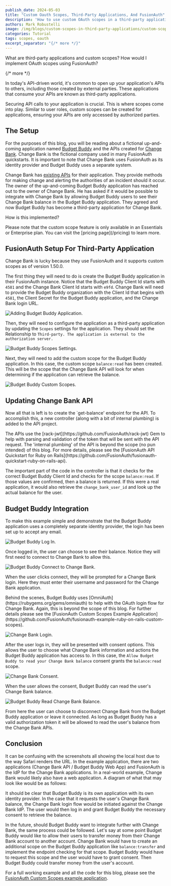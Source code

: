 ```yaml
---
publish_date: 2024-05-03
title: "Custom Oauth Scopes, Third-Party Applications, And FusionAuth"
description: 'How to use custom OAuth scopes in a third-party application with FusionAuth.'
authors: Mark Robustelli
image: /img/blogs/custom-scopes-in-third-party-applications/custom-scopes-blog-header.png
categories: Tutorial
tags: scopes, oauth
excerpt_separator: "{/* more */}"
---
```



What are third-party applications and custom scopes? How would I implement OAuth scopes using FusionAuth?

{/* more */}

In today's API-driven world, it's common to open up your application's APIs to others, including those created by external parties. These applications that consume your APIs are known as third-party applications.

Securing API calls to your application is crucial. This is where scopes come into play. Similar to user roles, custom scopes can be created for applications, ensuring your APIs are only accessed by authorized parties.

## The Setup
For the purposes of this blog, you will be reading about a fictional up-and-coming application named [Budget Buddy](https://github.com/FusionAuth/fusionauth-example-ruby-on-rails-custom-scopes) and the APIs created for [Change Bank](https://www.youtube.com/watch?v=CXDxNCzUspM). Change Bank is the fictional company used in many FusionAuth quickstarts. It is important to note that Change Bank uses FusionAuth as its identity provider and Budget Buddy uses a separate system.

Change Bank has [existing APIs](https://github.com/FusionAuth/fusionauth-quickstart-ruby-on-rails-api) for their application. They provide methods for making change and alerting the authorities of an incident should it occur. The owner of the up-and-coming Budget Buddy application has reached out to the owner of Change Bank. He has asked if it would be possible to integrate with Change Bank by allowing Budget Buddy users to see their Change Bank balance in the Budget Buddy application. They agreed and now Budget Buddy has become a third-party application for Change Bank.

How is this implemented?

<Aside type="note">
Please note that the custom scope feature is only available in an Essentials or Enterprise plan. You can visit the [pricing page](/pricing) to learn more.
</Aside>

## FusionAuth Setup For Third-Party Application
Change Bank is lucky because they use FusionAuth and it supports custom scopes as of version 1.50.0.

The first thing they will need to do is create the Budget Buddy application in their FusionAuth instance. Notice that the Budget Buddy Client Id starts with `4581` and the Change Bank Client Id starts with `e9fd`. Change Bank will need to provide the Budget Buddy organization with the Client Id that begins with `4581`, the Client Secret for the Budget Buddy application, and the Change Bank login URL. 

![Adding Budget Buddy Application.](/img/blogs/custom-scopes-in-third-party-applications/new-budget-buddy-application.png)

Then, they will need to configure the application as a third-party application by updating the `Scopes` settings for the application. They should set the Relationship to `Third-party. The application is external to the authorization server.`

![Budget Buddy Scopes Settings.](/img/blogs/custom-scopes-in-third-party-applications/budget-buddy-scopes.png)

Next, they will need to add the custom scope for the Budget Buddy application. In this case, the custom scope `balance:read` has been created. This will be the scope that the Change Bank API will look for when determining if the application can retrieve the balance.

![Budget Buddy Custom Scopes.](/img/blogs/custom-scopes-in-third-party-applications/budget-buddy-custom-scopes.png)

## Updating Change Bank API

Now all that is left is to create the `get-balance' endpoint for the API. To accomplish this, a new controller (along with a bit of internal plumbing) is added to the API project. 

<Aside type="note">
The APIs use the [rack-jwt](https://github.com/FusionAuth/rack-jwt) Gem to help with parsing and validation of the token that will be sent with the API request. The 'internal plumbing' of the API is beyond the scope (no pun intended) of this blog. For more details, please see the [FusionAuth API Quickstart for Ruby on Rails](https://github.com/FusionAuth/fusionauth-quickstart-ruby-on-rails-api). 
</Aside>

The important part of the code in the controller is that it checks for the correct Budget Buddy Client Id and checks for the scope `balance:read`.  If those values are confirmed, then a balance is returned. If this were a real application, it would also retrieve the `change_bank_user_id` and look up the actual balance for the user.

<RemoteCode url="https://raw.githubusercontent.com/FusionAuth/fusionauth-example-ruby-on-rails-custom-scopes/main/fusionauth-quickstart-ruby-on-rails-api-modifications/app/controllers/get_balance_controller.rb" lang="ruby" />

## Budget Buddy Integration

To make this example simple and demonstrate that the Budget Buddy application uses a completely separate identity provider, the login has been set up to accept any email.

![Budget Buddy Log In.](/img/blogs/custom-scopes-in-third-party-applications/budget-buddy-login.png)

Once logged in, the user can choose to see their balance. Notice they will first need to connect to Change Bank to allow this.

![Budget Buddy Connect to Change Bank.](/img/blogs/custom-scopes-in-third-party-applications/budget-buddy-get-balance-start.png)

When the user clicks connect, they will be prompted for a Change Bank login. Here they must enter their username and password for the Change Bank application.

<Aside type="note">
Behind the scenes, Budget Buddy uses [OmniAuth](https://rubygems.org/gems/omniauth) to help with the OAuth login flow for Change Bank.  Again, this is beyond the scope of this blog. For further details please see the [FusionAuth Custom Scopes Example Application](https://github.com/FusionAuth/fusionauth-example-ruby-on-rails-custom-scopes).
</Aside>

![Change Bank Login.](/img/blogs/custom-scopes-in-third-party-applications/change-bank-login.png)

After the user logs in, they will be presented with consent options. This allows the user to choose what Change Bank information and actions the Budget Buddy application has access to. In this case, the `Allow Budget Buddy to read your Change Bank balance` consent grants the `balance:read` scope.

![Change Bank Consent.](/img/blogs/custom-scopes-in-third-party-applications/change-bank-consent.png)

When the user allows the consent, Budget Buddy can read the user's Change Bank balance.

![Budget Buddy Read Change Bank Balance.](/img/blogs/custom-scopes-in-third-party-applications/budget-buddy-balance-read.png)

From here the user can choose to disconnect Change Bank from the Budget Buddy application or leave it connected. As long as Budget Buddy has a valid authorization token it will be allowed to read the user's balance from the Change Bank APIs.

## Conclusion

It can be confusing with the screenshots all showing the local host due to the way Safari renders the URL. In the example application, there are two applications (Change Bank API / Budget Buddy Web App) and FusionAuth is the IdP for the Change Bank applications. In a real-world example, Change Bank would likely also have a web application. A diagram of what that may look like would be as follows: 

<LoginArchitecture />

It should be clear that Budget Buddy is its own application with its own identity provider. In the case that it requests the user's Change Bank balance, the Change Bank login flow would be initiated against the Change Bank IdP. The user would then log in and grant Budget Buddy the necessary consent to retrieve the balance.

In the future, should Budget Buddy want to integrate further with Change Bank, the same process could be followed. Let's say at some point Budget Buddy would like to allow their users to transfer money from their Change Bank account to another account. Change Bank would have to create an additional scope on the Budget Buddy application like `balance:transfer` and implement the endpoint checking for that scope. Budget Buddy would have to request this scope and the user would have to grant consent. Then Budget Buddy could transfer money from the user's account.

For a full working example and all the code for this blog, please see the [FusionAuth Custom Scopes example application](https://github.com/FusionAuth/fusionauth-example-ruby-on-rails-custom-scopes).

